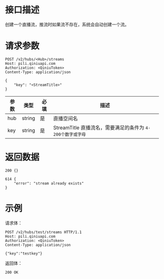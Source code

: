 # 接口描述

创建一个直播流，推流时如果流不存在，系统会自动创建一个流。

# 请求参数

```
POST /v2/hubs/<Hub>/streams
Host: pili.qiniuapi.com
Authorization: <QiniuToken>
Content-Type: application/json

{
    "key": "<StreamTitle>"
}
```

| 参数   | 类型 | 必填 | 描述                     |
| ----- | ------ | -------- | -------------------------- |
| hub   | string | 是 | 直播空间名            |
| key   | string | 是 | StreamTitle 直播流名，需要满足的条件为 `4-200个数字或字母` |


# 返回数据

```
200 {}

614 {
    "error": "stream already exists"
}
```

# 示例

请求体：

```
POST /v2/hubs/test/streams HTTP/1.1
Host: pili.qiniuapi.com
Authorization: <QiniuToken>
Content-Type: application/json

{"key":"testkey"}
```

返回体：

```
200 OK
```

